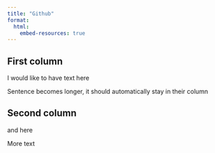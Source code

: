 ```yaml
---
title: "Github"
format: 
  html: 
    embed-resources: true
---
```


::: {.grid}

::: {.g-col-6}

## First column 
I would like to have text here

Sentence becomes longer, it should automatically stay in their column
:::
  
::: {.g-col-6}

## Second column 

and here

More text

:::
  
::: 
